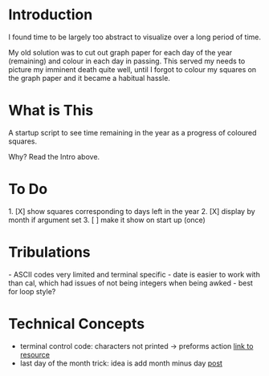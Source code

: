 = Introduction =

I found time to be largely too abstract to visualize over a long period of time.

My old solution was to cut out graph paper for each day of the year (remaining) and colour in each day in passing. This served my needs to picture my imminent death quite well, until I forgot to colour my squares on the graph paper and it became a habitual hassle.

= What is This =

A startup script to see time remaining in the year as a progress of coloured squares.

Why? Read the Intro above.

= To Do =
1. [X] show squares corresponding to days left in the year
2. [X] display by month if argument set
3. [ ] make it show on start up (once)

= Tribulations =
- ASCII codes very limited and terminal specific
- date is easier to work with than cal, which had issues of not being integers when being awked
- best for loop style?

= Technical Concepts =
* terminal control code: characters not printed -> preforms action [[https://wiki.bash-hackers.org/scripting/terminalcodes | link to resource]]
* last day of the month trick: idea is add month minus day [[https://stackoverflow.com/questions/12381501/how-to-use-bash-to-get-the-last-day-of-each-month-for-the-current-year-without-u | post ]]
